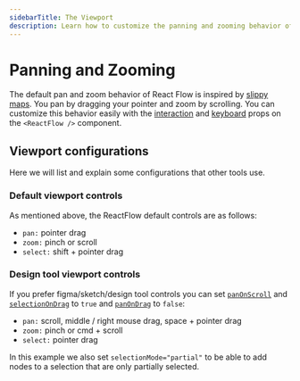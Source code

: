 ```yaml
---
sidebarTitle: The Viewport
description: Learn how to customize the panning and zooming behavior of React Flow.
---
```



# Panning and Zooming

The default pan and zoom behavior of React Flow is inspired by
[slippy maps](https://wiki.openstreetmap.org/wiki/Slippy_map). You pan by dragging your
pointer and zoom by scrolling. You can customize this behavior easily with the
[interaction](/api-reference/react-flow#interaction-props) and
[keyboard](/api-reference/react-flow#keyboard-props) props on the `<ReactFlow />`
component.

## Viewport configurations

Here we will list and explain some configurations that other tools use.

### Default viewport controls

As mentioned above, the ReactFlow default controls are as follows:

- `pan:` pointer drag
- `zoom:` pinch or scroll
- `select:` shift + pointer drag

<RemoteCodeViewer aspectRatio='3' route="learn/zoom-pan" framework="react" />

### Design tool viewport controls

If you prefer figma/sketch/design tool controls you can set
[`panOnScroll`](/api-reference/react-flow#panonscroll) and
[`selectionOnDrag`](/api-reference/react-flow#selectionondrag) to `true` and
[`panOnDrag`](/api-reference/react-flow#panondrag) to `false`:

- `pan:` scroll, middle / right mouse drag, space + pointer drag
- `zoom:` pinch or cmd + scroll
- `select:` pointer drag

<RemoteCodeViewer aspectRatio='3' route="learn/zoom-pan-2" framework="react" />

In this example we also set `selectionMode="partial"` to be able to add nodes to a
selection that are only partially selected.
